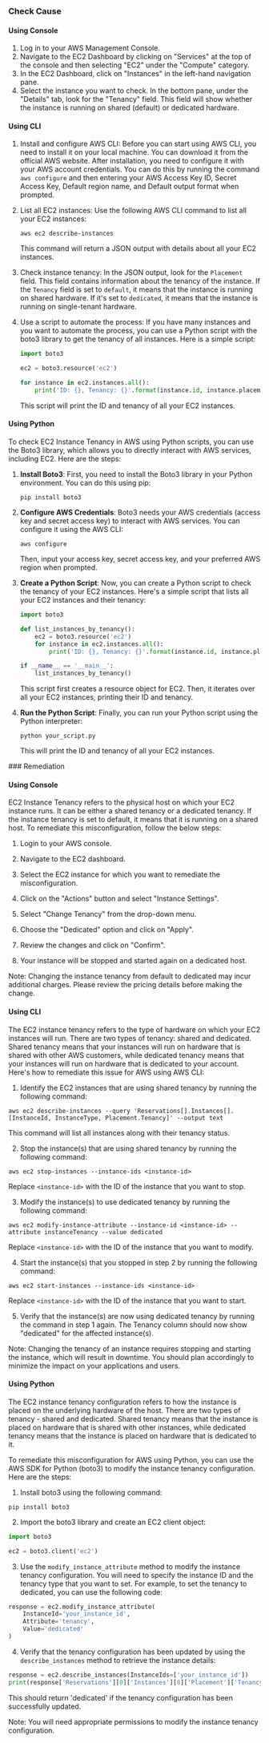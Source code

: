

<Tabs><Tab title='Cause'>
### Check Cause

#### Using Console

1. Log in to your AWS Management Console.
2. Navigate to the EC2 Dashboard by clicking on "Services" at the top of the console and then selecting "EC2" under the "Compute" category.
3. In the EC2 Dashboard, click on "Instances" in the left-hand navigation pane.
4. Select the instance you want to check. In the bottom pane, under the "Details" tab, look for the "Tenancy" field. This field will show whether the instance is running on shared (default) or dedicated hardware.

#### Using CLI

1. Install and configure AWS CLI: Before you can start using AWS CLI, you need to install it on your local machine. You can download it from the official AWS website. After installation, you need to configure it with your AWS account credentials. You can do this by running the command `aws configure` and then entering your AWS Access Key ID, Secret Access Key, Default region name, and Default output format when prompted.

2. List all EC2 instances: Use the following AWS CLI command to list all your EC2 instances:

   ```
   aws ec2 describe-instances
   ```

   This command will return a JSON output with details about all your EC2 instances.

3. Check instance tenancy: In the JSON output, look for the `Placement` field. This field contains information about the tenancy of the instance. If the `Tenancy` field is set to `default`, it means that the instance is running on shared hardware. If it's set to `dedicated`, it means that the instance is running on single-tenant hardware.

4. Use a script to automate the process: If you have many instances and you want to automate the process, you can use a Python script with the boto3 library to get the tenancy of all instances. Here is a simple script:

   ```python
   import boto3

   ec2 = boto3.resource('ec2')

   for instance in ec2.instances.all():
       print('ID: {}, Tenancy: {}'.format(instance.id, instance.placement['Tenancy']))
   ```

   This script will print the ID and tenancy of all your EC2 instances.

#### Using Python

To check EC2 Instance Tenancy in AWS using Python scripts, you can use the Boto3 library, which allows you to directly interact with AWS services, including EC2. Here are the steps:

1. **Install Boto3**: First, you need to install the Boto3 library in your Python environment. You can do this using pip:
   ```
   pip install boto3
   ```
2. **Configure AWS Credentials**: Boto3 needs your AWS credentials (access key and secret access key) to interact with AWS services. You can configure it using the AWS CLI:
   ```
   aws configure
   ```
   Then, input your access key, secret access key, and your preferred AWS region when prompted.

3. **Create a Python Script**: Now, you can create a Python script to check the tenancy of your EC2 instances. Here's a simple script that lists all your EC2 instances and their tenancy:

   ```python
   import boto3

   def list_instances_by_tenancy():
       ec2 = boto3.resource('ec2')
       for instance in ec2.instances.all():
           print('ID: {}, Tenancy: {}'.format(instance.id, instance.placement['Tenancy']))

   if __name__ == '__main__':
       list_instances_by_tenancy()
   ```
   This script first creates a resource object for EC2. Then, it iterates over all your EC2 instances, printing their ID and tenancy.

4. **Run the Python Script**: Finally, you can run your Python script using the Python interpreter:
   ```
   python your_script.py
   ```
   This will print the ID and tenancy of all your EC2 instances.

</Tab>

<Tab title='Remediation'>
### Remediation

#### Using Console

EC2 Instance Tenancy refers to the physical host on which your EC2 instance runs. It can be either a shared tenancy or a dedicated tenancy. If the instance tenancy is set to default, it means that it is running on a shared host. To remediate this misconfiguration, follow the below steps:

1. Login to your AWS console.

2. Navigate to the EC2 dashboard.

3. Select the EC2 instance for which you want to remediate the misconfiguration.

4. Click on the "Actions" button and select "Instance Settings".

5. Select "Change Tenancy" from the drop-down menu.

6. Choose the "Dedicated" option and click on "Apply".

7. Review the changes and click on "Confirm".

8. Your instance will be stopped and started again on a dedicated host.

Note: Changing the instance tenancy from default to dedicated may incur additional charges. Please review the pricing details before making the change.

#### Using CLI

The EC2 instance tenancy refers to the type of hardware on which your EC2 instances will run. There are two types of tenancy: shared and dedicated. Shared tenancy means that your instances will run on hardware that is shared with other AWS customers, while dedicated tenancy means that your instances will run on hardware that is dedicated to your account. Here's how to remediate this issue for AWS using AWS CLI:

1. Identify the EC2 instances that are using shared tenancy by running the following command:

```
aws ec2 describe-instances --query 'Reservations[].Instances[].[InstanceId, InstanceType, Placement.Tenancy]' --output text
```

This command will list all instances along with their tenancy status.

2. Stop the instance(s) that are using shared tenancy by running the following command:

```
aws ec2 stop-instances --instance-ids <instance-id>
```

Replace `<instance-id>` with the ID of the instance that you want to stop.

3. Modify the instance(s) to use dedicated tenancy by running the following command:

```
aws ec2 modify-instance-attribute --instance-id <instance-id> --attribute instanceTenancy --value dedicated
```

Replace `<instance-id>` with the ID of the instance that you want to modify.

4. Start the instance(s) that you stopped in step 2 by running the following command:

```
aws ec2 start-instances --instance-ids <instance-id>
```

Replace `<instance-id>` with the ID of the instance that you want to start.

5. Verify that the instance(s) are now using dedicated tenancy by running the command in step 1 again. The Tenancy column should now show "dedicated" for the affected instance(s).

Note: Changing the tenancy of an instance requires stopping and starting the instance, which will result in downtime. You should plan accordingly to minimize the impact on your applications and users.

#### Using Python

The EC2 instance tenancy configuration refers to how the instance is placed on the underlying hardware of the host. There are two types of tenancy - shared and dedicated. Shared tenancy means that the instance is placed on hardware that is shared with other instances, while dedicated tenancy means that the instance is placed on hardware that is dedicated to it.

To remediate this misconfiguration for AWS using Python, you can use the AWS SDK for Python (boto3) to modify the instance tenancy configuration. Here are the steps:

1. Install boto3 using the following command:

```
pip install boto3
```

2. Import the boto3 library and create an EC2 client object:

```python
import boto3

ec2 = boto3.client('ec2')
```

3. Use the `modify_instance_attribute` method to modify the instance tenancy configuration. You will need to specify the instance ID and the tenancy type that you want to set. For example, to set the tenancy to dedicated, you can use the following code:

```python
response = ec2.modify_instance_attribute(
    InstanceId='your_instance_id',
    Attribute='tenancy',
    Value='dedicated'
)
```

4. Verify that the tenancy configuration has been updated by using the `describe_instances` method to retrieve the instance details:

```python
response = ec2.describe_instances(InstanceIds=['your_instance_id'])
print(response['Reservations'][0]['Instances'][0]['Placement']['Tenancy'])
```

This should return 'dedicated' if the tenancy configuration has been successfully updated.

Note: You will need appropriate permissions to modify the instance tenancy configuration.


</Tab>
</Tabs>